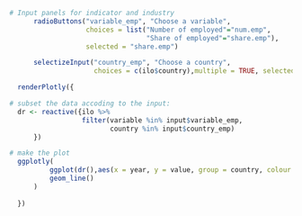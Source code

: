 

```r

# Input panels for indicator and industry
      radioButtons("variable_emp", "Choose a variable",
                   choices = list("Number of employed"="num.emp", 
                                  "Share of employed"="share.emp"),
                   selected = "share.emp")

      selectizeInput("country_emp", "Choose a country",
                     choices = c(ilo$country),multiple = TRUE, selected = "CHE")

  renderPlotly({

# subset the data accoding to the input:
  dr <- reactive({ilo %>%
                  filter(variable %in% input$variable_emp,
                         country %in% input$country_emp)
      }) 

# make the plot
  ggplotly(  
          ggplot(dr(),aes(x = year, y = value, group = country, colour = country)) +
          geom_line()
      )
    
  })

```
